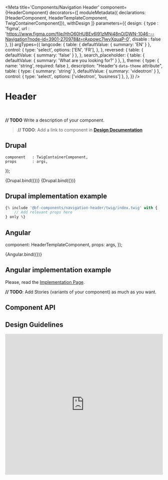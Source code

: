 
<Meta
    title='Components/Navigation Header'
    component={HeaderComponent}
    decorators={[
        moduleMetadata({ declarations: [HeaderComponent, HeaderTemplateComponent, TwigContainerComponent]}),
        withDesign
    ]}
    parameters={{
        design: {
            type    : 'figma',
            url     : 'https://www.figma.com/file/HhO60HUBEv6l91zMNj48nO/DWN-1046---Navigation?node-id=3901-270978&t=rAxpowc7lwvXquaP-0',
            disable : false
        },
    }}
    argTypes={{
        langcode: {
            table: { defaultValue: { summary: 'EN' } },
            control: {
                type: 'select',
                options: ['EN', 'FR'],
            },
        },
        reversed: {
            table: { defaultValue: { summary: 'false' } },
        },
        search_placeholder: {
            table: { defaultValue: { summary: 'What are you looking for?' } },
        },
        theme: {
            type: { name: 'string', required: false },
            description: "Header's `data-theme` attribute",
            table: { type: { summary: 'string' }, defaultValue: { summary: 'videotron' } },
            control: { type: 'select', options: ['videotron', 'business'] },
        },
    }}
/>

# Header

<br />

**// TODO** Write a description of your component.
> **// TODO**: Add a link to component in **[Design Documentation](https://zeroheight.com/79f1d3365/p/70ccb4--buttons)**


## Drupal

    component   : TwigContainerComponent,
    props       : args,
});

<Canvas withSource='none'>
    <Story
        name='Drupal - Anonymous'
        height='300px'
        args={{
            elementPath : 'components/navigation-header/_doc/template.drupal',
            logo: {
                name: 'videotron',
                href: '/',
            },
        }}
    >
        {Drupal.bind({})}
    </Story>
</Canvas>

<Canvas withSource='none'>
    <Story
        name='Drupal - Connected'
        height='300px'
        args={{
            elementPath : 'components/navigation-header/_doc/template.drupal',
            logo: {
                name: 'videotron',
                href: '/',
            },
            accountData: {
                firstName: 'Jean-Yves',
                lastName: 'Provencher',
                links: [
                    { href: '/', icon: 'my-account', subtitle: 'Helix billing and services', title: 'My Account' },
                    { href: '/', icon: 'services', subtitle: 'illico, webmail and télé web', title: 'My Services' },
                ],
            }
        }}
    >
        {Drupal.bind({})}
    </Story>
</Canvas>


## Drupal implementation example

```jsx
{% include '@bf-components/navigation-header/twig/index.twig' with {
    // Add relevant props here
} only %}
```


## Angular

  component: HeaderTemplateComponent,
  props: args,
});

<Canvas withSource='none'>
    <Story
        name='Angular - Not developed yet'
        args={{
            label: 'Header'
        }}
    >
        {Angular.bind({})}
    </Story>
</Canvas>

## Angular implementation example

Please, read the [Implementation Page](/?path=/docs/implementation-angular--page).


**// TODO**: Add Stories (variants of your component) as much as you want.


## Component API

<ArgsTable of={HeaderComponent} />


## Design Guidelines

<iframe width='100%' height='450' src='https://www.figma.com/embed?embed_host=share&url=https%3A%2F%2Fwww.figma.com%2Ffile%2FHhO60HUBEv6l91zMNj48nO%2FDWN-1046---Navigation%3Fnode-id%3D3901-270978%26t%3DrAxpowc7lwvXquaP-0&chrome=DOCUMENTATION' frameBorder='0' allowFullScreen></iframe>
